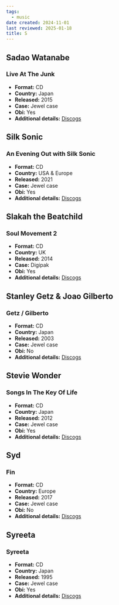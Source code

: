 ```yaml
---
tags:
  - music
date created: 2024-11-01
last reviewed: 2025-01-18
title: S
---
```


## Sadao Watanabe

### Live At The Junk

- **Format:** CD
- **Country:** Japan
- **Released:** 2015
- **Case:** Jewel case
- **Obi:** Yes
- **Additional details:** [Discogs](https://www.discogs.com/release/7826633-Sadao-Watanabe-Live-At-The-Junk)

## Silk Sonic

### An Evening Out with Silk Sonic

- **Format:** CD
- **Country:** USA & Europe
- **Released:** 2021
- **Case:** Jewel case
- **Obi:** Yes
- **Additional details:** [Discogs](https://www.discogs.com/release/20934163-Silk-Sonic-An-Evening-With-Silk-Sonic)

## Slakah the Beatchild

### Soul Movement 2

- **Format:** CD
- **Country:** UK
- **Released:** 2014
- **Case:**  Digipak
- **Obi:** Yes
- **Additional details:** [Discogs](https://www.discogs.com/release/6956861-Slakah-the-Beatchild-Soul-Movement-2)

## Stanley Getz & Joao Gilberto

### Getz / Gilberto

- **Format:** CD
- **Country:** Japan
- **Released:** 2003
- **Case:** Jewel case
- **Obi:** No
- **Additional details:** [Discogs](https://www.discogs.com/release/8401693-Stan-Getz-Joao-Gilberto-Featuring-Antonio-Carlos-Jobim-Getz-Gilberto)

## Stevie Wonder

### Songs In The Key Of Life

- **Format:** CD 
- **Country:** Japan
- **Released:** 2012
- **Case:** Jewel case
- **Obi:** Yes
- **Additional details:** [Discogs](https://www.discogs.com/release/4741223-Stevie-Wonder-Songs-In-The-Key-Of-Life)

## Syd

### Fin

- **Format:** CD
- **Country:** Europe
- **Released:** 2017
- **Case:** Jewel case
- **Obi:** No
- **Additional details:** [Discogs](https://www.discogs.com/release/9889217-Syd-Fin)

## Syreeta

### Syreeta

- **Format:** CD
- **Country:** Japan
- **Released:** 1995
- **Case:** Jewel case
- **Obi:** Yes
- **Additional details:** [Discogs](https://www.discogs.com/release/4274561-Syreeta-Syreeta)
